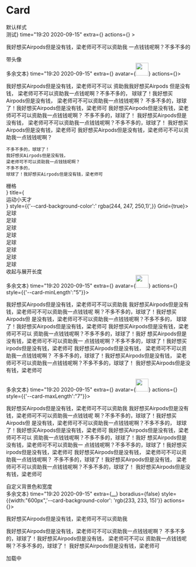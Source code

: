

# Card

<div className="title">默认样式</div>
<CodeBlock  line={'5-7'}>
  <Card title={<div>测试</div>} time="19:20 2020-09-15" extra={<More/>} actions={<Actions></Actions>} >
<div>
   <p>我好想买Airpods但是没有钱，梁老师可不可以资助我
  一点钱钱呢啊？不多不多的 </p>
 </div>
</Card>
</CodeBlock>
<div className="title">带头像</div>
<CodeBlock line={'5-7'}>
<Card title={<div>多余文本</div>} time="19:20 2020-09-15" extra={<More/>} avatar={<img src="https://gw.alipayobjects.com/zos/rmsportal/JiqGstEfoWAOHiTxclqi.png" width="35" height="35"/>} actions={<Actions/>}>
  
   我好想买Airpods但是没有钱，梁老师可不可以
   资助我我好想买Airpods
   但是没有钱，
   梁老师可不可以资助我一点钱呢啊？不多不多的，
  球球了！我好想买Airpods但是没有钱，
  梁老师可不可以资助我一点钱钱呢啊？
  不多不多的，球球了！我好想买Airpods但是没有钱，梁老师可
   我好想买Airpods但是没有钱，梁老师可不可以资助我一点钱钱呢啊？
   不多不多的，球球了！
   我好想买Airpods但是没有钱，
   梁老师可不可以资助我一点钱钱呢啊？不多不多的，球球了！
   我好想买Airpods但是没有钱，梁老师可
    我好想买Airpods但是没有钱，梁老师可不可以资助我一点钱钱呢啊？
    
    不多不多的，球球了！
    我好想买Airpods但是没有钱，
    梁老师可不可以资助我一点钱钱呢啊？
    不多不多的，
    球球了！我好想买Airpods但是没有钱，梁老师可
    
  </Card>
</CodeBlock>

<div className="title">栅格</div>
<CodeBlock line={'5-7'}>
<Card avatar={<img src="https://gw.alipayobjects.com/zos/rmsportal/JiqGstEfoWAOHiTxclqi.png" width="35" height="35"/>} title={<div style={{fontSize:"18px",fontWeight:"700",marginTop:"10px"}}>运动小天才</div>} style={{'--card-background-color':' rgba(244, 247, 250,1)',}} Grid={true}>
    <div>足球</div>
    <div>足球</div>
    <div>足球</div>
    <div>足球</div>
    <div>足球</div>
    <div>足球</div>
    <div>足球</div>
    <div>足球</div>
</Card>
</CodeBlock>
<div className="title">收起与展开长度</div>
<CodeBlock line={'5-7'}>
<Card title={<div>多余文本</div>} time="19:20 2020-09-15" extra={<More/>} avatar={<img src="https://gw.alipayobjects.com/zos/rmsportal/JiqGstEfoWAOHiTxclqi.png" width="35" height="35"/>} actions={<Actions/>} style={{'--card-minLength':"5"}}>
  
   我好想买Airpods但是没有钱，梁老师可不可以资助我
   我好想买Airpods但是没有钱，梁老师可不可以资助我一点钱钱呢
   啊？不多不多的，球球了！我好想买Airpods但
  是没有钱，梁老师可不可以资助我一点钱钱呢啊？不多不多的，
  球球了！我好想买Airpods但是没有钱，梁老师可
   我好想买Airpods但是没有钱，梁老师可不可以
   资助我一点钱钱呢啊？不多不多的，球球了！我好
   想买Airpods但是没有钱，梁老师可不可以资助我一
   点钱钱呢啊？不多不多的，球球了！我好想买
   irpods但是没有钱，梁老师可
    我好想买Airpods但是没有钱，
    梁老师可不可以资助我一点钱钱呢啊？
    不多不多的，球球了！我好想买Airpods但是没有钱，
    梁老师可不可以资助我一点钱钱呢啊？不多不多的，球球了！
    我好想买Airpods但是没有钱，梁老师可
    
  </Card>
<Card title={<div>多余文本</div>} time="19:20 2020-09-15" extra={<More/>} avatar={<img src="https://gw.alipayobjects.com/zos/rmsportal/JiqGstEfoWAOHiTxclqi.png" width="35" height="35"/>} actions={<Actions/>} style={{'--card-maxLength':"7"}}>
  
   我好想买Airpods但是没有钱，梁老师可不可以资助我
   我好想买Airpods但是没有钱，梁老师可不可以资助我一点钱钱呢
   啊？不多不多的，球球了！我好想买Airpods但
  是没有钱，梁老师可不可以资助我一点钱钱呢啊？不多不多的，
  球球了！我好想买Airpods但是没有钱，梁老师可
   我好想买Airpods但是没有钱，梁老师可不可以
   资助我一点钱钱呢啊？不多不多的，球球了！我好
   想买Airpods但是没有钱，梁老师可不可以资助我一
   点钱钱呢啊？不多不多的，球球了！我好想买
   irpods但是没有钱，梁老师可
    我好想买Airpods但是没有钱，
    梁老师可不可以资助我一点钱钱呢啊？
    不多不多的，球球了！我好想买Airpods但是没有钱，
    梁老师可不可以资助我一点钱钱呢啊？不多不多的，球球了！
    我好想买Airpods但是没有钱，梁老师可
    
</Card>
</CodeBlock>
<div className="title">自定义背景色和宽度</div>
<CodeBlock line={'5-7'}>
 <Card title={<div>多余文本</div>} time="19:20 2020-09-15" extra={<a href="#">...</a>} boradius={false} style={{width:"600px",'--card-background-color': 'rgb(233, 233, 15)'}} actions={<Actions/>}>
  <p> 我好想买Airpods但是没有钱，梁老师可不可以资助我</p>
  <p>我好想买Airpods但是没有钱，梁老师可不可以资助我一点钱钱呢啊？
  不多不多的，球球了！我好想买Airpods但是没有钱，
  梁老师可不可以
  资助我一点钱钱呢啊？不多不多的，球球了！
  我好想买Airpods但是没有钱，梁老师可</p>
  </Card>
</CodeBlock>

<div className="title">加载中</div>
<CodeBlock line={'5-7'}>
<Loading/>
</CodeBlock>